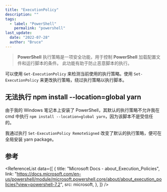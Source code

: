```yaml
---
title: "ExecutionPolicy"
description: ""
tags:
  - label: "PowerShell"
    permalink: "powershell"
last_update:
  date: "2022-07-28"
  author: "Bruce"
---
```



> **PowerShell** 执行策略是一项安全功能，用于控制 **PowerShell** 加载配置文件和运行脚本的条件。 此功能有助于防止恶意脚本的执行。

可以使用 `Get-ExecutionPolicy` 来检测当前使用的执行策略。使用 `Set-ExecutionPolicy` 来更改执行策略，绕过执行策略以执行脚本。

## 无法执行 npm install --location=global yarn

由于我的 Windows 笔记本上安装了 PowerShell，其默认的执行策略不允许我在 cmd 中执行 `npm install --location=global yarn`，因为该脚本不是受信任的。

我通过执行 `Set-ExecutionPolicy RemoteSigned` 改变了默认的执行策略，便可在全局安装 yarn package。

## 参考

<ReferenceList
  data={[
    {
      title: "Microsoft Docs - about_Execution_Policies",
      link: "https://docs.microsoft.com/en-us/powershell/module/microsoft.powershell.core/about/about_execution_policies?view=powershell-7.2",
      src: microsoft,
    },
  ]}
/>

